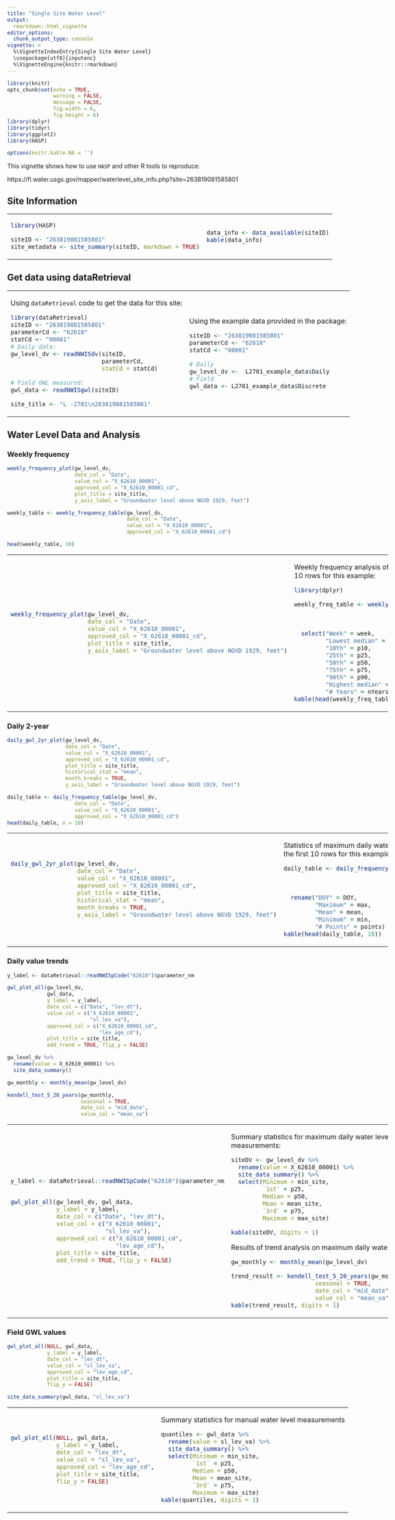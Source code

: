 ```yaml
---
title: "Single Site Water Level"
output: 
  rmarkdown::html_vignette
editor_options: 
  chunk_output_type: console
vignette: >
  %\VignetteIndexEntry{Single Site Water Level}
  \usepackage[utf8]{inputenc}
  %\VignetteEngine{knitr::rmarkdown}
---
```


```r
library(knitr)
opts_chunk$set(echo = TRUE,
               warning = FALSE,
               message = FALSE,
               fig.width = 6,
               fig.height = 6)
library(dplyr)
library(tidyr)
library(ggplot2)
library(HASP)

options(knitr.kable.NA = '')
```

<style>

body {
    max-width: 1600px;
    margin-left:10px;
    padding-left:10px;
}
</style>

This vignette shows how to use `HASP` and other R tools to reproduce:

https://fl.water.usgs.gov/mapper/waterlevel_site_info.php?site=263819081585801


## Site Information

<table>
<tr><td>

```r
library(HASP)

siteID <- "263819081585801"
site_metadata <- site_summary(siteID, markdown = TRUE)
```

</td><td>

```r
data_info <- data_available(siteID)
kable(data_info)
```

</td></tr> </table>

## Get data using dataRetrieval


<table>
<tr><td>

Using `dataRetrieval` code to get the data for this site:

```r
library(dataRetrieval)
siteID <- "263819081585801"
parameterCd <- "62610"
statCd <- "00001"
# Daily data:
gw_level_dv <- readNWISdv(siteID,
                          parameterCd,
                          statCd = statCd)

# Field GWL measured:
gwl_data <- readNWISgwl(siteID)

site_title <- "L -2701\n263819081585801"

```

</td><td>

Using the example data provided in the package:

```r
siteID <- "263819081585801"
parameterCd <- "62610"
statCd <- "00001"

# Daily
gw_level_dv <-  L2701_example_data$Daily
# Field
gwl_data <- L2701_example_data$Discrete

```

</td></tr> </table>

## Water Level Data and Analysis

### Weekly frequency

```r

weekly_frequency_plot(gw_level_dv, 
                      date_col = "Date",
                      value_col = "X_62610_00001",
                      approved_col = "X_62610_00001_cd",
                      plot_title = site_title,
                      y_axis_label = "Groundwater level above NGVD 1929, feet")

weekly_table <- weekly_frequency_table(gw_level_dv, 
                                       date_col = "Date",
                                       value_col = "X_62610_00001",
                                       approved_col = "X_62610_00001_cd")

head(weekly_table, 10)
```


<table>
<tr><td>
```r
weekly_frequency_plot(gw_level_dv, 
                      date_col = "Date",
                      value_col = "X_62610_00001",
                      approved_col = "X_62610_00001_cd",
                      plot_title = site_title,
                      y_axis_label = "Groundwater level above NGVD 1929, feet")

```

</td><td>

Weekly frequency analysis of daily maximum water level record. Only showing the first 10 rows for this example:

```r
library(dplyr)

weekly_freq_table <- weekly_frequency_table(gw_level_dv,
                                            date_col = "Date",
                                            value_col = "X_62610_00001",
                                            approved_col = "X_62610_00001_cd") %>%
  select("Week" = week,
         "Lowest median" = minMed,
         "10th" = p10,
         "25th" = p25,
         "50th" = p50,
         "75th" = p75,
         "90th" = p90,
         "Highest median" = maxMed,
         "# Years" = nYears)
kable(head(weekly_freq_table, 10), digits = 1)

```


</td></tr> </table>


### Daily 2-year

```r
daily_gwl_2yr_plot(gw_level_dv, 
                   date_col = "Date",
                   value_col = "X_62610_00001",
                   approved_col = "X_62610_00001_cd",
                   plot_title = site_title,
                   historical_stat = "mean",
                   month_breaks = TRUE,
                   y_axis_label = "Groundwater level above NGVD 1929, feet")

daily_table <- daily_frequency_table(gw_level_dv, 
                      date_col = "Date",
                      value_col = "X_62610_00001",
                      approved_col = "X_62610_00001_cd")
head(daily_table, n = 10)
```

<table>
<tr><td>

```r
daily_gwl_2yr_plot(gw_level_dv, 
                   date_col = "Date",
                   value_col = "X_62610_00001",
                   approved_col = "X_62610_00001_cd",
                   plot_title = site_title,
                   historical_stat = "mean",
                   month_breaks = TRUE,
                   y_axis_label = "Groundwater level above NGVD 1929, feet")

```

</td><td>

Statistics of maximum daily water level record (DOY = day of year). Only showing the first 10 rows for this example:

```r
daily_table <- daily_frequency_table(gw_level_dv, 
                                     date_col = "Date",
                                     value_col = "X_62610_00001",
                                     approved_col = "X_62610_00001_cd") %>%
  rename("DOY" = DOY,
         "Maximum" = max,
         "Mean" = mean,
         "Minimum" = min,
         "# Points" = points)
kable(head(daily_table, 10))
```

</td></tr> </table>

### Daily value trends

```r
y_label <- dataRetrieval::readNWISpCode("62610")$parameter_nm

gwl_plot_all(gw_level_dv, 
             gwl_data, 
             y_label = y_label,
             date_col = c("Date", "lev_dt"),
             value_col = c("X_62610_00001",
                           "sl_lev_va"),
             approved_col = c("X_62610_00001_cd",
                              "lev_age_cd"),
             plot_title = site_title,
             add_trend = TRUE, flip_y = FALSE)

gw_level_dv %>% 
  rename(value = X_62610_00001) %>% 
  site_data_summary()

gw_monthly <- monthly_mean(gw_level_dv)

kendell_test_5_20_years(gw_monthly, 
                        seasonal = TRUE, 
                        date_col = "mid_date", 
                        value_col = "mean_va")
```


<table>
<tr><td>

```r
y_label <- dataRetrieval::readNWISpCode("62610")$parameter_nm


gwl_plot_all(gw_level_dv, gwl_data, 
             y_label = y_label,
             date_col = c("Date", "lev_dt"),
             value_col = c("X_62610_00001",
                           "sl_lev_va"),
             approved_col = c("X_62610_00001_cd",
                              "lev_age_cd"),
             plot_title = site_title,
             add_trend = TRUE, flip_y = FALSE)


```

</td><td>

Summary statistics for maximum daily water level measurements:

```r
siteDV <- gw_level_dv %>%
  rename(value = X_62610_00001) %>% 
  site_data_summary() %>% 
  select(Minimum = min_site, 	
         `1st` = p25, 
         Median = p50,
         Mean = mean_site,
         `3rd` = p75,
         Maximum = max_site)

kable(siteDV, digits = 1)

```

Results of trend analysis on maximum daily water levels:

```r
gw_monthly <- monthly_mean(gw_level_dv)

trend_result <- kendell_test_5_20_years(gw_monthly, 
                        seasonal = TRUE, 
                        date_col = "mid_date", 
                        value_col = "mean_va")
kable(trend_result, digits = 1)


```

</td></tr> </table>

### Field GWL values

```r
gwl_plot_all(NULL, gwl_data,
             y_label = y_label,
             date_col = "lev_dt",
             value_col = "sl_lev_va",
             approved_col = "lev_age_cd",
             plot_title = site_title, 
             flip_y = FALSE)

site_data_summary(gwl_data, "sl_lev_va")
```

<table>
<tr><td>

```r
gwl_plot_all(NULL, gwl_data,
             y_label = y_label,
             date_col = "lev_dt",
             value_col = "sl_lev_va",
             approved_col = "lev_age_cd",
             plot_title = site_title, 
             flip_y = FALSE)


```

</td><td>

Summary statistics for manual water level measurements

```r
quantiles <- gwl_data %>% 
  rename(value = sl_lev_va) %>% 
  site_data_summary() %>% 
  select(Minimum = min_site, 	
         `1st` = p25, 
         Median = p50,
         Mean = mean_site,
         `3rd` = p75,
         Maximum = max_site)
kable(quantiles, digits = 1)

```

</td></tr> </table>

